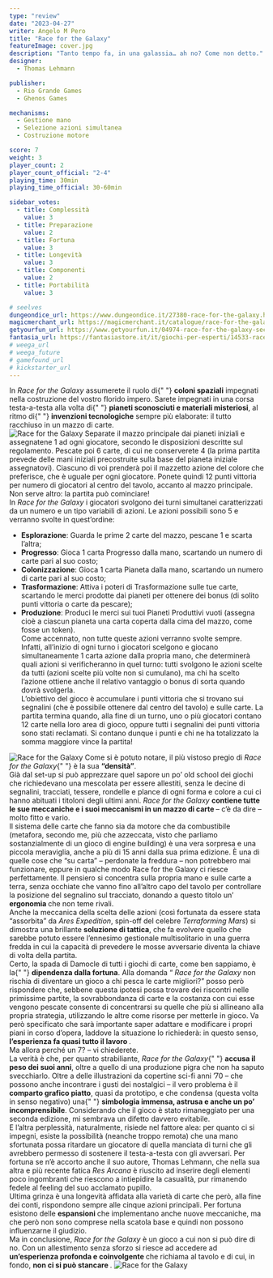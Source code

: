 ```yaml
---
type: "review"
date: "2023-04-27"
writer: Angelo M Pero
title: "Race for the Galaxy"
featureImage: cover.jpg
description: "Tanto tempo fa, in una galassia… ah no? Come non detto."
designer:
  - Thomas Lehmann

publisher:
  - Rio Grande Games
  - Ghenos Games

mechanisms:
  - Gestione mano
  - Selezione azioni simultanea
  - Costruzione motore

score: 7
weight: 3
player_count: 2
player_count_official: "2-4"
playing_time: 30min
playing_time_official: 30-60min

sidebar_votes:
  - title: Complessità
    value: 3
  - title: Preparazione
    value: 2
  - title: Fortuna
    value: 3
  - title: Longevità
    value: 3
  - title: Componenti
    value: 2
  - title: Portabilità
    value: 3

# seelves
dungeondice_url: https://www.dungeondice.it/27380-race-for-the-galaxy.html
magicmerchant_url: https://magicmerchant.it/catalogue/race-for-the-galaxy-60036/
getyourfun_url: https://www.getyourfun.it/04974-race-for-the-galaxy-seconda-edizione-giochi-gestionali.html?fast_search=fs
fantasia_url: https://fantasiastore.it/it/giochi-per-esperti/14533-race-for-the-galaxy-ita.html
# weega_url
# weega_future
# gamefound_url
# kickstarter_url
---
```


<Setting>
  In <em>Race for the Galaxy</em> assumerete il ruolo di{" "}
  <strong>coloni spaziali</strong> impegnati nella costruzione del vostro
  florido impero. Sarete impegnati in una corsa testa-a-testa alla volta di{" "}
  <strong>pianeti sconosciuti e materiali misteriosi</strong>, al ritmo di{" "}
  <strong>invenzioni tecnologiche</strong> sempre più elaborate: il tutto
  racchiuso in un mazzo di carte.
  <br />
</Setting>

<img src="./game1.jpg" alt="Race for the Galaxy" />

<Rules>
  Separate il mazzo principale dai pianeti iniziali e assegnatene 1 ad ogni
  giocatore, secondo le disposizioni descritte sul regolamento. Pescate poi 6
  carte, di cui ne conserverete 4 (la prima partita prevede delle mani iniziali
  precostruite sulla base del pianeta iniziale assegnatovi). Ciascuno di voi
  prenderà poi il mazzetto azione del colore che preferisce, che è uguale per
  ogni giocatore. Ponete quindi 12 punti vittoria per numero di giocatori al
  centro del tavolo, accanto al mazzo principale.
  <br />
  Non serve altro: la partita può cominciare!
  <br />
  In <em>Race for the Galaxy</em> i giocatori svolgono dei turni simultanei
  caratterizzati da un numero e un tipo variabili di azioni. Le azioni possibili
  sono 5 e verranno svolte in quest’ordine:
  <br />
  <ul>
    <li>
      <strong>Esplorazione</strong>: Guarda le prime 2 carte del mazzo, pescane
      1 e scarta l’altra;
    </li>
    <li>
      <strong>Progresso</strong>: Gioca 1 carta Progresso dalla mano, scartando
      un numero di carte pari al suo costo;
    </li>
    <li>
      <strong>Colonizzazione</strong>: Gioca 1 carta Pianeta dalla mano,
      scartando un numero di carte pari al suo costo;
    </li>
    <li>
      <strong>Trasformazione</strong>: Attiva i poteri di Trasformazione sulle
      tue carte, scartando le merci prodotte dai pianeti per ottenere dei bonus
      (di solito punti vittoria o carte da pescare);
    </li>
    <li>
      <strong>Produzione</strong>: Produci le merci sui tuoi Pianeti Produttivi
      vuoti (assegna cioè a ciascun pianeta una carta coperta dalla cima del
      mazzo, come fosse un token).
      <br />
      Come accennato, non tutte queste azioni verranno svolte sempre. Infatti,
      all’inizio di ogni turno i giocatori scelgono e giocano simultaneamente 1
      carta azione dalla propria mano, che determinerà quali azioni si
      verificheranno in quel turno: tutti svolgono le azioni scelte da tutti
      (azioni scelte più volte non si cumulano), ma chi ha scelto l’azione
      ottiene anche il relativo vantaggio o bonus di sorta quando dovrà
      svolgerla.
      <br />
      L’obiettivo del gioco è accumulare i punti vittoria che si trovano sui
      segnalini (che è possibile ottenere dal centro del tavolo) e sulle carte.
      La partita termina quando, alla fine di un turno, uno o più giocatori
      contano 12 carte nella loro area di gioco, oppure tutti i segnalini dei
      punti vittoria sono stati reclamati. Si contano dunque i punti e chi ne ha
      totalizzato la somma maggiore vince la partita!
    </li>
  </ul>
</Rules>

<img src="./game2.jpg" alt="Race for the Galaxy" />

<Feedback>
  Come si è potuto notare, il più vistoso pregio di <em>Race for the Galaxy</em>{" "}
  è la sua <strong>“densità”</strong>.<br />
  Già dal set-up si può apprezzare quel sapore un po’ old school dei giochi che richiedevano
  una mescolata per essere allestiti, senza le decine di segnalini, tracciati, tessere,
  rondelle e plance di ogni forma e colore a cui ci hanno abituati i titoloni degli
  ultimi anni. <em>Race for the Galaxy</em> <strong>
    contiene tutte le sue meccaniche e i suoi meccanismi in un mazzo di carte
  </strong> – c’è da dire – molto fitto e vario.
  <br />
  Il sistema delle carte che fanno sia da motore che da combustibile (metafora, secondo
  me, più che azzeccata, visto che parliamo sostanzialmente di un gioco di engine
  building) è una vera sorpresa e una piccola meraviglia, anche a più di 15 anni
  dalla sua prima edizione. È una di quelle cose che “su carta” – perdonate la freddura
  – non potrebbero mai funzionare, eppure in qualche modo Race for the Galaxy ci
  riesce perfettamente. Il pensiero si concentra sulla propria mano e sulle carte
  a terra, senza occhiate che vanno fino all’altro capo del tavolo per controllare
  la posizione del segnalino sul tracciato, donando a questo titolo un’<strong>
    ergonomia
  </strong> che non teme rivali.
  <br />
  Anche la meccanica della scelta delle azioni (così fortunata da essere stata “assorbita”
  da <em>Ares Expedition</em>, spin-off del celebre <em>Terraforming Mars</em>) si
  dimostra una brillante <strong>soluzione di tattica</strong>, che fa evolvere quello
  che sarebbe potuto essere l’ennesimo gestionale multisolitario in una guerra fredda
  in cui la capacità di prevedere le mosse avversarie diventa la chiave di volta
  della partita.
  <br />
  Certo, la spada di Damocle di tutti i giochi di carte, come ben sappiamo, è la{" "}
  <strong>dipendenza dalla fortuna</strong>. Alla domanda “<em>
    Race for the Galaxy
  </em> non rischia di diventare un gioco a chi pesca le carte migliori?” posso però
  rispondere che, sebbene questa ipotesi possa trovare dei riscontri nelle primissime
  partite, la sovrabbondanza di carte e la costanza con cui esse vengono pescate
  consente di concentrarsi su quelle che più si allineano alla propria strategia,
  utilizzando le altre come risorse per metterle in gioco. Va però specificato che
  sarà importante saper adattare e modificare i propri piani in corso d’opera, laddove
  la situazione lo richiederà: in questo senso, <strong>
    l’esperienza fa quasi tutto il lavoro
  </strong>.<br />
  Ma allora perché un 7? – vi chiederete.
  <br />
  La verità è che, per quanto strabiliante, <em>Race for the Galaxy</em>{" "}
  <strong>accusa il peso dei suoi anni</strong>, oltre a quello di una
  produzione pigra che non ha saputo svecchiarlo. Oltre a delle illustrazioni da
  copertine sci-fi anni ’70 – che possono anche incontrare i gusti dei
  nostalgici – il vero problema è il <strong>comparto grafico piatto</strong>,
  quasi da prototipo, e che condensa (questa volta in senso negativo) una{" "}
  <strong>simbologia immensa, astrusa e anche un po’ incomprensibile</strong>.
  Considerando che il gioco è stato rimaneggiato per una seconda edizione, mi
  sembrava un difetto davvero evitabile.
  <br />E l’altra perplessità, naturalmente, risiede nel fattore alea: per quanto
  ci si impegni, esiste la possibilità (neanche troppo remota) che una mano sfortunata
  possa ritardare un giocatore di quella manciata di turni che gli avrebbero permesso
  di sostenere il testa-a-testa con gli avversari. Per fortuna se n’è accorto anche
  il suo autore, Thomas Lehmann, che nella sua altra e più recente fatica <em>
    Res Arcana
  </em> è riuscito ad inserire degli elementi poco ingombranti che riescono a intiepidire
  la casualità, pur rimanendo fedele al feeling del suo acclamato pupillo.
  <br />
  Ultima grinza è una longevità affidata alla varietà di carte che però, alla fine
  dei conti, rispondono sempre alle cinque azioni principali. Per fortuna esistono
  delle <strong>espansioni </strong>che implementano anche nuove meccaniche, ma che
  però non sono comprese nella scatola base e quindi non possono influenzarne il
  giudizio.
  <br />
  Ma in conclusione, <em>Race for the Galaxy</em> è un gioco a cui non si può dire
  di no. Con un allestimento senza sforzo si riesce ad accedere ad <strong>
    un’esperienza profonda e coinvolgente
  </strong> che richiama al tavolo e di cui, in fondo, <strong>
    non ci si può stancare
  </strong>.
</Feedback>

<img src="./game3.jpg" alt="Race for the Galaxy" />
